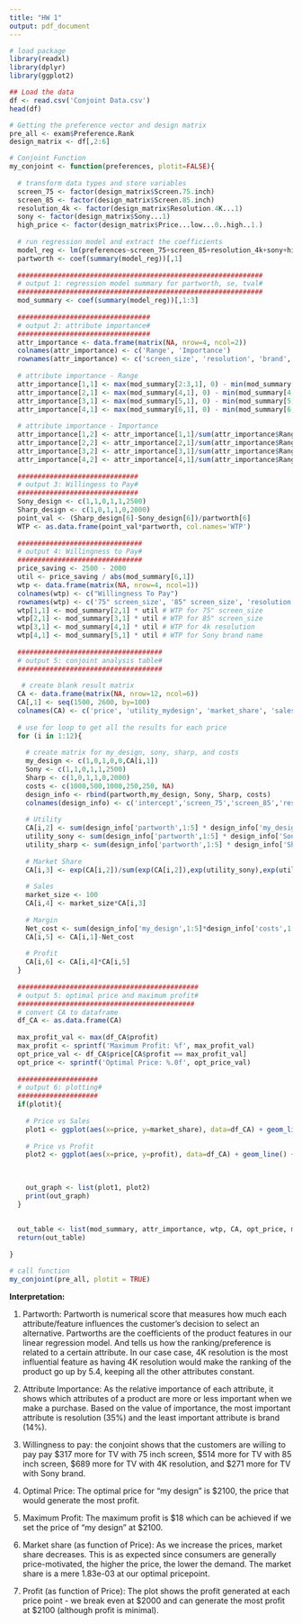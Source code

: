 ```yaml
---
title: "HW 1"
output: pdf_document
---
```


```r
# load package
library(readxl)
library(dplyr)
library(ggplot2)

## Load the data
df <- read.csv('Conjoint Data.csv')
head(df)
```

```r
# Getting the preference vector and design matrix
pre_all <- exam$Preference.Rank
design_matrix <- df[,2:6]
```


```r
# Conjoint Function
my_conjoint <- function(preferences, plotit=FALSE){
  
  # transform data types and store variables
  screen_75 <- factor(design_matrix$Screen.75.inch)
  screen_85 <- factor(design_matrix$Screen.85.inch)
  resolution_4k <- factor(design_matrix$Resolution.4K...1)
  sony <- factor(design_matrix$Sony...1)
  high_price <- factor(design_matrix$Price...low...0..high..1.)
  
  # run regression model and extract the coefficients
  model_reg <- lm(preferences~screen_75+screen_85+resolution_4k+sony+high_price)
  partworth <- coef(summary(model_reg))[,1]
  
  #############################################################
  # output 1: regression model summary for partworth, se, tval#
  #############################################################
  mod_summary <- coef(summary(model_reg))[,1:3]
  
  #################################
  # output 2: attribute importance#
  #################################
  attr_importance <- data.frame(matrix(NA, nrow=4, ncol=2))
  colnames(attr_importance) <- c('Range', 'Importance')
  rownames(attr_importance) <- c('screen_size', 'resolution', 'brand','price')
  
  # attribute importance - Range
  attr_importance[1,1] <- max(mod_summary[2:3,1], 0) - min(mod_summary[2:3,1], 0)
  attr_importance[2,1] <- max(mod_summary[4,1], 0) - min(mod_summary[4,1], 0)
  attr_importance[3,1] <- max(mod_summary[5,1], 0) - min(mod_summary[5,1], 0)
  attr_importance[4,1] <- max(mod_summary[6,1], 0) - min(mod_summary[6,1], 0)
  
  # attribute importance - Importance
  attr_importance[1,2] <- attr_importance[1,1]/sum(attr_importance$Range)
  attr_importance[2,2] <- attr_importance[2,1]/sum(attr_importance$Range)
  attr_importance[3,2] <- attr_importance[3,1]/sum(attr_importance$Range)
  attr_importance[4,2] <- attr_importance[4,1]/sum(attr_importance$Range)
  
  ##############################
  # output 3: Willingess to Pay#
  ##############################
  Sony_design <- c(1,1,0,1,1,2500)
  Sharp_design <- c(1,0,1,1,0,2000)
  point_val <- (Sharp_design[6]-Sony_design[6])/partworth[6]
  WTP <- as.data.frame(point_val*partworth, col.names='WTP')
  
  ###############################
  # output 4: Willingness to Pay#
  ###############################
  price_saving <- 2500 - 2000
  util <- price_saving / abs(mod_summary[6,1])
  wtp <- data.frame(matrix(NA, nrow=4, ncol=1))
  colnames(wtp) <- c("Willingness To Pay")
  rownames(wtp) <- c('75" screen_size', '85" screen_size', 'resolution', 'brand')
  wtp[1,1] <- mod_summary[2,1] * util # WTP for 75" screen_size
  wtp[2,1] <- mod_summary[3,1] * util # WTP for 85" screen_size
  wtp[3,1] <- mod_summary[4,1] * util # WTP for 4k resolution
  wtp[4,1] <- mod_summary[5,1] * util # WTP for Sony brand name
  
  ####################################
  # output 5: conjoint analysis table#
  ####################################
 
   # create blank result matrix
  CA <- data.frame(matrix(NA, nrow=12, ncol=6))
  CA[,1] <- seq(1500, 2600, by=100)
  colnames(CA) <- c('price', 'utility_mydesign', 'market_share', 'sales', 'margin', 'profit')
  
  # use for loop to get all the results for each price
  for (i in 1:12){
    
    # create matrix for my_design, sony, sharp, and costs
    my_design <- c(1,0,1,0,0,CA[i,1])
    Sony <- c(1,1,0,1,1,2500)
    Sharp <- c(1,0,1,1,0,2000)
    costs <- c(1000,500,1000,250,250, NA)
    design_info <- rbind(partworth,my_design, Sony, Sharp, costs)
    colnames(design_info) <- c('intercept','screen_75','screen_85','resolution_4k','sony','high_price')
    
    # Utility
    CA[i,2] <- sum(design_info['partworth',1:5] * design_info['my_design',1:5])+ design_info['partworth',6]*((CA[i,1]-design_info['Sharp',6])/(design_info['Sony',6]-design_info['Sharp',6]))
    utility_sony <- sum(design_info['partworth',1:5] * design_info['Sony',1:5])+ design_info['partworth',6]*((design_info['Sony',6]-design_info['Sharp',6])/(design_info['Sony',6]-design_info['Sharp',6]))
    utility_sharp <- sum(design_info['partworth',1:5] * design_info['Sharp',1:5])+ design_info['partworth',6]*((design_info['Sharp',6]-design_info['Sharp',6])/(design_info['Sony',6]-design_info['Sharp',6]))
    
    # Market Share
    CA[i,3] <- exp(CA[i,2])/sum(exp(CA[i,2]),exp(utility_sony),exp(utility_sharp))
    
    # Sales
    market_size <- 100
    CA[i,4] <- market_size*CA[i,3]
    
    # Margin
    Net_cost <- sum(design_info['my_design',1:5]*design_info['costs',1:5])
    CA[i,5] <- CA[i,1]-Net_cost
    
    # Profit
    CA[i,6] <- CA[i,4]*CA[i,5]
  }
  
  #############################################
  # output 5: optimal price and maximum profit#
  ############################################
  # convert CA to dataframe
  df_CA <- as.data.frame(CA)
  
  max_profit_val <- max(df_CA$profit)
  max_profit <- sprintf('Maximum Profit: %f', max_profit_val)
  opt_price_val <- df_CA$price[CA$profit == max_profit_val]
  opt_price <- sprintf('Optimal Price: %.0f', opt_price_val)
  
  ####################
  # output 6: plotting#
  ####################
  if(plotit){
    
    # Price vs Sales
    plot1 <- ggplot(aes(x=price, y=market_share), data=df_CA) + geom_line() + xlab('Price') + ylab('Market Share') + ggtitle('Market Share vs Price')
    
    # Price vs Profit
    plot2 <- ggplot(aes(x=price, y=profit), data=df_CA) + geom_line() + xlab('Price') + ylab('Profit') + ggtitle('Profit vs Price')
    

    
    out_graph <- list(plot1, plot2)
    print(out_graph)
  }
  
  
  out_table <- list(mod_summary, attr_importance, wtp, CA, opt_price, max_profit)
  return(out_table)
  
}
```

```r
# call function
my_conjoint(pre_all, plotit = TRUE)
```

**Interpretation:**

1. Partworth: Partworth is numerical score that measures how much each attribute/feature influences the customer's decision to select an alternative. Partworths are the coefficients of the product features in our linear regression model. And tells us how the ranking/preference is related to a certain attribute. In our case case, 4K resolution is the most influential feature as having 4K resolution would make the ranking of the product go up by 5.4, keeping all the other attributes constant.

2. Attribute Importance: As the relative importance of each attribute, it shows which attributes of a product are more or less important when we make a purchase. Based on the value of importance, the most important attribute is resolution (35%) and the least important attribute is brand (14%). 

3. Willingness to pay: the conjoint shows that the customers are willing to pay pay \$317 more for TV with 75 inch screen, $514 more for TV with 85 inch screen, \$689 more for TV with 4K resolution, and \$271 more for TV with Sony brand. 

4. Optimal Price: The optimal price for "my design" is $2100, the price that would generate the most profit.

5. Maximum Profit: The maximum profit is \$18 which can be achieved if we set the price of "my design" at $2100.

6. Market share (as function of Price): As we increase the prices, market share decreases. This is as expected since consumers are generally price-motivated, the higher the price, the lower the demand. The market share is a mere 1.83e-03 at our optimal pricepoint.

7. Profit (as function of Price): The plot shows the profit generated at each price point - we break even at \$2000 and can generate the most profit at \$2100 (although profit is minimal).
